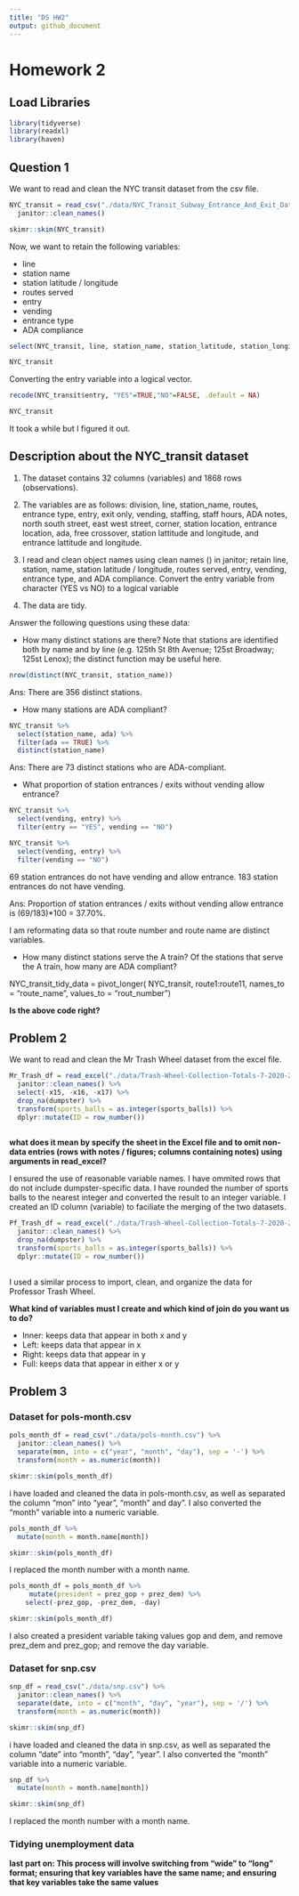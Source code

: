 ```yaml
---
title: "DS HW2"
output: github_document
---
```


# Homework 2 

## Load Libraries 

```r
library(tidyverse)
library(readxl)
library(haven)
```

## Question 1 

We want to read and clean the NYC transit dataset from the csv file. 

```r
NYC_transit = read_csv("./data/NYC_Transit_Subway_Entrance_And_Exit_Data.csv") %>% 
  janitor::clean_names()

skimr::skim(NYC_transit)
```

Now, we want to retain the following variables:

* line
* station name
* station latitude / longitude
* routes served
* entry
* vending
* entrance type
* ADA compliance 

```r
select(NYC_transit, line, station_name, station_latitude, station_longitude, route1, route2, route3, route4, route5, route6, route7, route8, route9, route10, route11, entry, vending, entrance_type, ada, ada_notes)

NYC_transit
```


Converting the entry variable into a logical vector. 
```r

recode(NYC_transit$entry, "YES"=TRUE,"NO"=FALSE, .default = NA)

NYC_transit
```
It took a while but I figured it out. 


## Description about the NYC_transit dataset

1. The dataset contains 32 columns (variables) and 1868 rows  (observations). 

2. The variables are as follows: division, line, station_name, routes, entrance type, entry, exit only, vending, staffing, staff hours, ADA notes, north south street, east west street, corner, station location, entrance location, ada, free crossover, station lattitude and longitude, and entrance lattitude and longitude. 

3. I read and clean object names using clean names () in janitor; retain line, station, name, station latitude / longitude, routes served, entry, vending, entrance type, and ADA compliance. Convert the entry variable from character (YES vs NO) to a logical variable

4. The data are tidy. 

Answer the following questions using these data:

* How many distinct stations are there? Note that stations are identified both by name and by line (e.g. 125th St 8th Avenue; 125st Broadway; 125st Lenox); the distinct function may be useful here.

```r
nrow(distinct(NYC_transit, station_name))
```
Ans: There are 356 distinct stations. 

* How many stations are ADA compliant?

```r
NYC_transit %>% 
  select(station_name, ada) %>% 
  filter(ada == TRUE) %>%
  distinct(station_name)

```

Ans: There are 73 distinct stations who are ADA-compliant. 

* What proportion of station entrances / exits without vending allow entrance?

```r
NYC_transit %>% 
  select(vending, entry) %>% 
  filter(entry == "YES", vending == "NO")

NYC_transit %>% 
  select(vending, entry) %>% 
  filter(vending == "NO")
```

69 station entrances do not have vending and allow entrance.
183 station entrances do not have vending. 

Ans: Proportion of station entrances / exits without vending allow entrance is (69/183)*100 = 37.70%. 

I am reformating data so that route number and route name are distinct variables. 

* How many distinct stations serve the A train? Of the stations that serve the A train, how many are ADA compliant?


NYC_transit_tidy_data = 
  pivot_longer(
    NYC_transit, 
    route1:route11,
    names_to = "route_name", 
    values_to = "rout_number")
    
__Is the above code right?__


## Problem 2    

We want to read and clean the Mr Trash Wheel dataset from the excel file. 

```r

Mr_Trash_df = read_excel("./data/Trash-Wheel-Collection-Totals-7-2020-2.xlsx", "Mr. Trash Wheel") %>% 
  janitor::clean_names() %>% 
  select(-x15, -x16, -x17) %>% 
  drop_na(dumpster) %>% 
  transform(sports_balls = as.integer(sports_balls)) %>% 
  dplyr::mutate(ID = row_number())
  
```

__what does it mean by specify the sheet in the Excel file and to omit non-data entries (rows with notes / figures; columns containing notes) using arguments in read_excel?__

I ensured the use of reasonable variable names. 
I have ommited rows that do not include dumpster-specific data. 
I have rounded the number of sports balls to the nearest integer and converted the result to an integer variable. 
I created an ID column (variable) to faciliate the merging of the two datasets. 

```r

Pf_Trash_df = read_excel("./data/Trash-Wheel-Collection-Totals-7-2020-2.xlsx", "Professor Trash Wheel") %>% 
  janitor::clean_names() %>% 
  drop_na(dumpster) %>% 
  transform(sports_balls = as.integer(sports_balls)) %>% 
  dplyr::mutate(ID = row_number())
  
```

I used a similar process to import, clean, and organize the data for Professor Trash Wheel. 

__What kind of variables must I create and which kind of join do you want us to do? __

* Inner: keeps data that appear in both x and y
* Left: keeps data that appear in x
* Right: keeps data that appear in y
* Full: keeps data that appear in either x or y


## Problem 3

### Dataset for pols-month.csv

```r
pols_month_df = read_csv("./data/pols-month.csv") %>% 
  janitor::clean_names() %>% 
  separate(mon, into = c("year", "month", "day"), sep = '-') %>% 
  transform(month = as.numeric(month))

skimr::skim(pols_month_df)
```

i have loaded and cleaned the data in pols-month.csv, as well as separated the column "mon" into "year", "month" and day". I also converted the "month" variable into a numeric variable. 


```r
pols_month_df %>%
  mutate(month = month.name[month])

skimr::skim(pols_month_df)
```

I replaced the month number with a month name.

```r
pols_month_df = pols_month_df %>%
     mutate(president = prez_gop + prez_dem) %>% 
    select(-prez_gop, -prez_dem, -day)

skimr::skim(pols_month_df)
```

I also created a president variable taking values gop and dem, and remove prez_dem and prez_gop; and remove the day variable.



### Dataset for snp.csv

```r
snp_df = read_csv("./data/snp.csv") %>% 
  janitor::clean_names() %>% 
  separate(date, into = c("month", "day", "year"), sep = '/') %>% 
  transform(month = as.numeric(month))

skimr::skim(snp_df)
```

i have loaded and cleaned the data in snp.csv, as well as separated the column "date" into "month", "day", "year". I also converted the "month" variable into a numeric variable. 


```r
snp_df %>%
  mutate(month = month.name[month])

skimr::skim(snp_df)
```

I replaced the month number with a month name.

### Tidying unemployment data

__last part on: This process will involve switching from “wide” to “long” format; ensuring that key variables have the same name; and ensuring that key variables take the same values__









